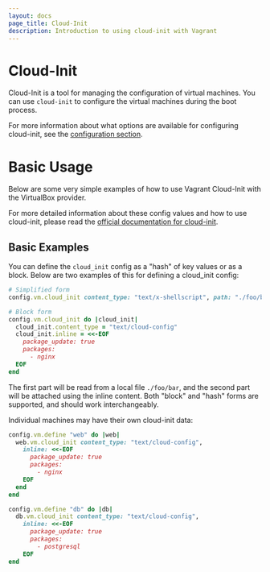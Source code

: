 ```yaml
---
layout: docs
page_title: Cloud-Init
description: Introduction to using cloud-init with Vagrant
---
```


# Cloud-Init

Cloud-Init is a tool for managing the configuration of virtual machines. You can use `cloud-init` to configure the virtual machines during the boot process.

For more information about what options are available for configuring cloud-init, see the [configuration section](/vagrant/docs/cloud-init/configuration).

# Basic Usage

Below are some very simple examples of how to use Vagrant Cloud-Init with the VirtualBox provider.

For more detailed information about these config values and how to use cloud-init, please read the [official documentation for cloud-init](https://cloudinit.readthedocs.io/en/latest/index.html).

## Basic Examples

You can define the `cloud_init` config as a "hash" of key values or as a block. Below are two examples of this for defining a cloud_init config:

```ruby
# Simplified form
config.vm.cloud_init content_type: "text/x-shellscript", path: "./foo/bar.sh"

# Block form
config.vm.cloud_init do |cloud_init|
  cloud_init.content_type = "text/cloud-config"
  cloud_init.inline = <<-EOF
    package_update: true
    packages:
      - nginx
  EOF
end
```

The first part will be read from a local file `./foo/bar`, and the second part will be attached using the inline content. Both "block" and "hash" forms are supported, and should work interchangeably.

Individual machines may have their own cloud-init data:

```ruby
config.vm.define "web" do |web|
  web.vm.cloud_init content_type: "text/cloud-config",
    inline: <<-EOF
      package_update: true
      packages:
        - nginx
    EOF
  end
end

config.vm.define "db" do |db|
  db.vm.cloud_init content_type: "text/cloud-config",
    inline: <<-EOF
      package_update: true
      packages:
        - postgresql
    EOF
end
```
